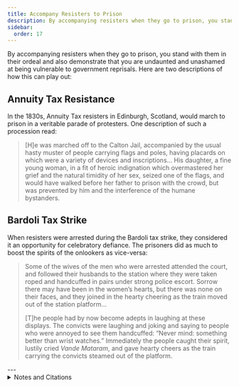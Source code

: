 ```yaml
---
title: Accompany Resisters to Prison
description: By accompanying resisters when they go to prison, you stand with them in their ordeal and also demonstrate that you are undaunted.
sidebar:
  order: 17
---
```


By accompanying resisters when they go to prison, you stand with them in their ordeal and also demonstrate that you are undaunted and unashamed at being vulnerable to government reprisals.
Here are two descriptions of how this can play out:

## <Badge text="Example" size="medium" /> Annuity Tax Resistance

In the 1830s, Annuity Tax resisters in Edinburgh, Scotland, would march to prison in a veritable parade of protesters.
One description of such a procession read:

> [H]e was marched off to the Calton Jail, accompanied by the usual hasty muster of people carrying flags and poles, having placards on which were a variety of devices and inscriptions…
> His daughter, a fine young woman, in a fit of heroic indignation which overmastered her grief and the natural timidity of her sex, seized one of the flags, and would have walked before her father to prison with the crowd, but was prevented by him and the interference of the humane bystanders.

## <Badge text="Example" size="medium" /> Bardoli Tax Strike

When resisters were arrested during the Bardoli tax strike, they considered it an opportunity for celebratory defiance.
The prisoners did as much to boost the spirits of the onlookers as vice-versa:

> Some of the wives of the men who were arrested attended the court, and followed their husbands to the station where they were taken roped and handcuffed in pairs under strong police escort.
> Sorrow there may have been in the women’s hearts, but there was none on their faces, and they joined in the hearty cheering as the train moved out of the station platform…
>
> [T]he people had by now become adepts in laughing at these displays.
> The convicts were laughing and joking and saying to people who were annoyed to see them handcuffed:
> “Never mind: something better than wrist watches.”
> Immediately the people caught their spirit, lustily cried <i lang="bn">Vande Mataram</i>, and gave hearty cheers as the train carrying the convicts steamed out of the platform.

<Aside type="wikipedia" title="Wikipedia">
  <WikipediaBadge title="Bardoli Satyagraha" />
  <WikipediaBadge title="Vande Mataram" />
</Aside>
---

<details>
<summary>Notes and Citations</summary>

* [“Imprisonment of a Baptist”](https://archive.org/details/sim_taits-edinburgh-magazine_april-september-1833_3_13-18/page/802/mode/1up) <i>Tait’s Edinburgh Magazine</i>, #XVIII, September 1833, p. 802.
* Desai, Mahadev <i>The Story of Bardoli</i> (1929) [pp. 211–12](https://archive.org/details/in.ernet.dli.2015.122169/page/n227/mode/2up)

</details>
